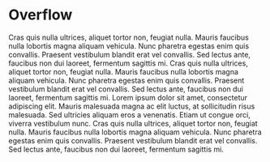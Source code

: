 
# Overflow

<Props of={Overflow} />

<Playground>
  <div style={{ height: 200 + 'px', overflowY: 'auto' }}>
    <Overflow>
      Cras quis nulla ultrices, aliquet tortor non, feugiat nulla. Mauris faucibus nulla lobortis
      magna aliquam vehicula. Nunc pharetra egestas enim quis convallis. Praesent vestibulum blandit
      erat vel convallis. Sed lectus ante, faucibus non dui laoreet, fermentum sagittis mi. Cras quis
      nulla ultrices, aliquet tortor non, feugiat nulla. Mauris faucibus nulla lobortis magna aliquam
      vehicula. Nunc pharetra egestas enim quis convallis. Praesent vestibulum blandit erat vel
      convallis. Sed lectus ante, faucibus non dui laoreet, fermentum sagittis mi. Lorem ipsum dolor
      sit amet, consectetur adipiscing elit. Mauris malesuada magna ac elit luctus, at sollicitudin
      risus malesuada. Sed ultricies aliquam eros a venenatis. Etiam ut congue orci, viverra
      vestibulum nunc. Cras quis nulla ultrices, aliquet tortor non, feugiat nulla. Mauris faucibus
      nulla lobortis magna aliquam vehicula. Nunc pharetra egestas enim quis convallis. Praesent
      vestibulum blandit erat vel convallis. Sed lectus ante, faucibus non dui laoreet, fermentum
      sagittis mi.
    </Overflow>
  </div>
</Playground>
